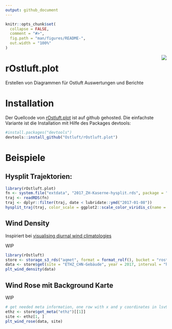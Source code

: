 ```yaml
---
output: github_document
---
```

<!-- README.md is generated from README.Rmd. Please edit that file -->



```r
knitr::opts_chunk$set(
  collapse = FALSE,
  comment = "#>",
  fig.path = "man/figures/README-",
  out.width = "100%"
)
```

<img src="man/figures/logo.png" align="right" />

# rOstluft.plot

Erstellen von Diagrammen für Ostluft Auswertungen und Berichte


# Installation

Der Quellcode von [rOstluft.plot](https://github.com/Ostluft/rOstluft.plot) ist auf github gehosted. Die einfachste 
Variante ist die Installation mit Hilfe des Packages devtools:

```r
#install.packages("devtools")
devtools::install_github("Ostluft/rOstluft.plot")
```


# Beispiele

## Hysplit Trajektorien:
```r
library(rOstluft.plot)
fn <- system.file("extdata", "2017_ZH-Kaserne-hysplit.rds", package = "rOstluft.data")
traj <- readRDS(fn)
traj <- dplyr::filter(traj, date < lubridate::ymd("2017-01-08"))
hysplit_traj(traj, color_scale = ggplot2::scale_color_viridis_c(name = "m agl."))
```

## Wind Density

Inspiriert bei [visualising diurnal wind climatologies](https://www.r-bloggers.com/visualising-diurnal-wind-climatologies-2/)

WIP

```r
library(rOstluft)
store <- storage_s3_rds("aqmet", format = format_rolf(), bucket = "rostluft", prefix = "aqmet")
data <- store$get(site = "ETHZ_CHN-Gebäude", year = 2017, interval = "h1")
plt_wind_density(data)
```


## Wind Rose mit Background Karte

WIP

```r
# get needed meta information, one row with x and y coordinates in lsv95
ethz <- store$get_meta("ethz")[[1]]
site <- ethz[1, ]
plt_wind_rose(data, site)
```




